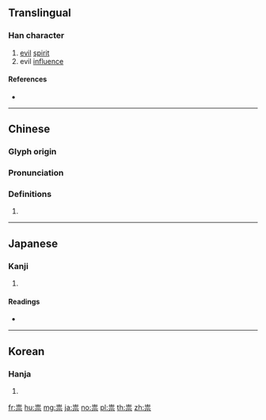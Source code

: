 {{character info/new}}
{{also|崇}}
==Translingual==

===Han character===
{{Han char|rn=113|rad=示|as=05|sn=10|four=22901|canj=UUMMF|ids=⿱出示}}

# [[evil]] [[spirit]]
# evil [[influence]]

====References====
* {{Han ref|kx=0842.050|dkj=24674|dj=1262.020|hdz=42390.190|uh=795F|ud=31071|bh=AFA9|bd=44969}}

----

==Chinese==
{{zh-forms}}

===Glyph origin===
{{Han etym}}

===Pronunciation===
{{zh-pron
|m=suì
|c=seoi6
|h=pfs=
|md=
|mn=sūi
|w=
|mc=y
|oc=y
|cat=n
}}

===Definitions===
{{zh-hanzi}}

# {{rfdef|lang=zh}}

----

==Japanese==

===Kanji===
{{ja-kanji|grade=|rs=示05}}

# {{defn|lang=ja|sort=示05}}

====Readings====
* {{ja-readings|on=[[すい]] (sui)|kun=[[たたり]] (tatari), [[たたる]] (tataru)}}

----

==Korean==

===Hanja===
{{ko-hanja|hangeul=수|eumhun=|rv=su|mr=su|y=swu}}

# {{defn|lang=ko|sort=示05}}

[[fr:祟]]
[[hu:祟]]
[[mg:祟]]
[[ja:祟]]
[[no:祟]]
[[pl:祟]]
[[th:祟]]
[[zh:祟]]